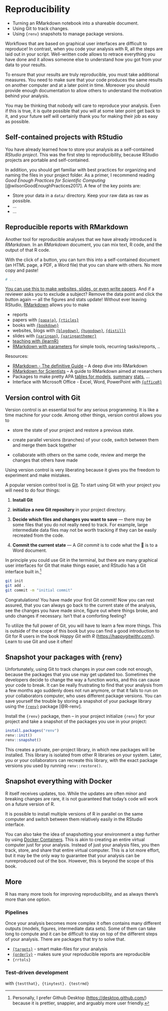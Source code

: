 # Reproducibility

::: {.goals}
-   Turning an RMarkdown notebook into a shareable document.
-   Using Git to track changes.
-   Using `{renv}` snapshots to manage package versions.
:::

Workflows that are based on graphical user interfaces are difficult to reproduce! In
contrast, when you code your analysis with R, all the steps are laid out in your script.
Well-written code allows to retrace everything you have done and it allows someone else to
understand how you got from your data to your results.

To ensure that your results are truly reproducible, you must take additional measures. You
need to make sure that your code produces the same results on another computer and at a
later point in time. Moreover you should provide enough documentation to allow others to
understand the motivation behind your analysis.

You may be thinking that nobody will care to reproduce your analysis. Even if this is
true, it is quite possible that *you* will at some later point get back to it, and your
future self will certainly thank you for making their job as easy as possible.

## Self-contained projects with RStudio

You have already learned how to store your analysis as a self-contained *RStudio project*.
This was the first step to reproducibility, because RStudio projects are portable and
self-contained.

In addition, you should get familiar with best practices for organizing and naming the
files in your project folder. As a primer, I recommend reading *Good Enough Practices for
Scientific Computing* [@wilsonGoodEnoughPractices2017]. A few of the key points are:

-   Store your data in a `data/` directory. Keep your raw data as raw as possible.
-   ...
-   ...

## Reproducible reports with RMarkdown

Another tool for reproducible analyses that we have already introduced is *RMarkdown*. In
an *RMarkdown* document, you can mix text, R code, and the output of that R code.

With the click of a button, you can turn this into a self-contained document (an HTML
page, a PDF, a Word file) that you can share with others. No more copy and paste!

``` .r
# ...
```

[You can use this to make websites, slides, or even write
papers](https://rmarkdown.rstudio.com/lesson-1.html). And if a reviewer asks you to
exclude a subject? Remove the data point and click the button again --- all the figures
and stats update! Without ever leaving RStudio,
[RMarkdown](https://bookdown.org/yihui/rmarkdown/) allows you to make

-   reports
-   papers with [`{papaja}`](https://github.com/crsh/papaja),
    [`{rticles}`](https://github.com/rstudio/rticles)
-   books with [`{bookdown}`](https://bookdown.org/)
-   websites, blogs with [`{blogdown}`](https://github.com/rstudio/blogdown),
    [`{hugodown}`](https://hugodown.r-lib.org/),
    [`{distill}`](https://rstudio.github.io/distill/)
-   slides with [`{xaringan}`](https://github.com/yihui/xaringan),
    [`{xaringanthemer}`](https://github.com/gadenbuie/xaringanthemer)
-   [teaching with
    {learnR}](https://tinystats.github.io/teacups-giraffes-and-statistics/02_bellCurve.html)
-   [RMarkdown with parameters](https://rmarkdown.rstudio.com/lesson-6.html) for simple
    tools, recurring tasks/reports, ..

Resources:

-   [RMarkdown - The definitive Guide](https://bookdown.org/yihui/rmarkdown/) -- A deep
    dive into RMarkdown
-   [RMarkdown for Scientists](https://rmd4sci.njtierney.com/) -- A guide to RMarkdown
    aimed at researchers
-   Packages to make pretty APA [tables for
    models](http://www.danieldsjoberg.com/gtsummary/index.html),
    [summary](https://cran.r-project.org/web/packages/table1/vignettes/table1-examples.html)
    [stats](https://cran.r-project.org/web/packages/sjPlot/vignettes/tab_model_estimates.html),
    ...
-   Interface with Microsoft Office - Excel, Word, PowerPoint with
    [`{officeR}`](https://davidgohel.github.io/officer/)

## Version control with Git

Version control is an essential tool for any serious programming. It is like a time
machine for your code. Among other things, version control allows you to

-   store the state of your project and restore a previous state.

-   create parallel versions (branches) of your code, switch between them and merge them
    back together

-   collaborate with others on the same code, review and merge the changes that others
    have made

Using version control is very liberating because it gives you the freedom to experiment
and make mistakes.

A popular version control tool is [Git](https://git-scm.com/). To start using Git with
your project you will need to do four things:

1.  **Install Git**

2.  **initialize a new Git repository** in your project directory.

3.  **Decide which files and changes you want to save** --- there may be some files that
    you do not really need to track. For example, large intermediate data files may not be
    worth tracking if they can be easily recreated from the code.

4.  **Commit the current state** --- A *Git commit* is to code what the 💾 is to a Word
    document.

In principle you could use Git in the terminal, but there are many graphical user
interfaces for Git that make things easier, and RStudio has a Git interface built
in.[^reproducibility-1]

[^reproducibility-1]: Personally, I prefer Github Desktop (<https://desktop.github.com/>)
    because it is prettier, snappier, and arguably more user friendly.

``` .bash
git init
git add . 
git commit -m "initial commit"
```

Congratulations! You have made your first Git commit! Now you can rest assured, that you
can always go back to the current state of the analysis, see the changes you have made
since, figure out where things broke, and undo changes if necessary. Isn't that a
comforting feeling?

To utilize the full power of Git, you will have to learn a few more things. This is
outside of the scope of this book but you can find a good introduction to Git for R users
in the book *Happy Git with R* (<https://happygitwithr.com/>). Learn to use Git and use it
often!

## Snapshot your packages with {renv}

Unfortunately, using Git to track changes in your *own* code not enough, because the
packages that you use may get updated too. Sometimes the developers decide to change the
way a function works, and this can cause your code to break. It can be really frustrating
to find that your analysis from a few months ago suddenly does not run anymore, or that it
fails to run on your collaborators computer, who uses different package versions. You can
save yourself the trouble by storing a snapshot of your package library using the
[`{renv}`](https://rstudio.github.io/renv/) package [@R-renv].

Install the `{renv}` package, then -- in your project initialize `{renv}` for your project
and take a snapshot of the packages you use in your project:

```r
install.packages("renv")
renv::init()
renv::snapshot()
```

This creates a private, per-project library, in which new packages will be installed. This
library is isolated from other R libraries on your system. Later, you or your
collaborators can recreate this library, with the exact package versions you used by
running `renv::restore()`.

## Snapshot everything with Docker

R itself receives updates, too. While the updates are often minor and breaking changes are
rare, it is not guaranteed that today's code will work on a future version of R.

It is possible to install multiple versions of R in parallel on the same computer and
switch between them relatively easily in the RStudio interface.

You can also take the idea of snapshotting your environment a step further by using
[Docker Containers](https://www.rocker-project.org/). This is akin to creating an entire
virtual computer just for your analysis. Instead of just your analysis files, you then
track, store, and share that entire virtual computer. This is a lot more effort, but it
may be the only way to guarantee that your analysis can be runreproduced out of the box.
However, this is beyond the scope of this book.

## More

R has many more tools for improving reproducibility, and as always there's more than one
option.

### Pipelines

Once your analysis becomes more complex it often contains many different outputs (models,
figures, intermediate data sets). Some of them can take long to compute and it can be
difficult to stay on top of the different steps of your analysis. There are packages that
try to solve that.

-   [`{targets}`](https://books.ropensci.org/targets/) - smart make-files for your
    analysis
-   [`{orderly}`](https://www.vaccineimpact.org/orderly/) - makes sure your reproducible
    reports are reproducible
-   `{rrtols}`

### Test-driven development

with `{testthat}, {tinytest}. {testrmd}`
